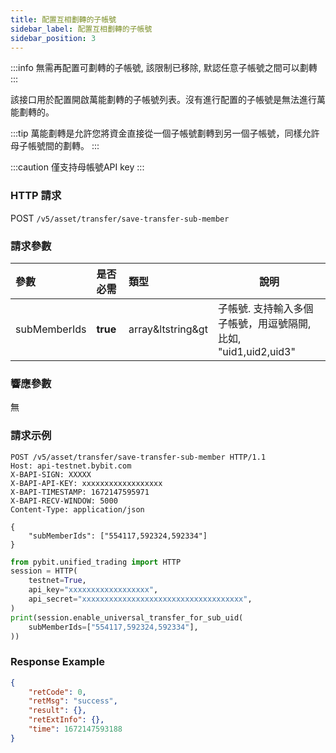 ```yaml
---
title: 配置互相劃轉的子帳號
sidebar_label: 配置互相劃轉的子帳號
sidebar_position: 3
---
```

:::info
無需再配置可劃轉的子帳號, 該限制已移除, 默認任意子帳號之間可以劃轉
:::

該接口用於配置開啟萬能劃轉的子帳號列表。沒有進行配置的子帳號是無法進行萬能劃轉的。

:::tip
萬能劃轉是允許您將資金直接從一個子帳號劃轉到另一個子帳號，同樣允許母子帳號間的劃轉。
:::

:::caution
僅支持母帳號API key
:::

### HTTP 請求
POST `/v5/asset/transfer/save-transfer-sub-member`

### 請求參數
| 參數 | 是否必需 | 類型 | 說明|
|:----- |:-------|:-----|------ |
|subMemberIds |**true** |array&ltstring&gt |子帳號. 支持輸入多個子帳號，用逗號隔開, 比如, "uid1,uid2,uid3"|

### 響應參數
無

### 請求示例

<Tabs groupId="programming-languages">
<TabItem value="http" label="HTTP">

```http
POST /v5/asset/transfer/save-transfer-sub-member HTTP/1.1
Host: api-testnet.bybit.com
X-BAPI-SIGN: XXXXX
X-BAPI-API-KEY: xxxxxxxxxxxxxxxxxx
X-BAPI-TIMESTAMP: 1672147595971
X-BAPI-RECV-WINDOW: 5000
Content-Type: application/json

{
    "subMemberIds": ["554117,592324,592334"]
}
```

</TabItem>
<TabItem value="python" label="Python">

```python
from pybit.unified_trading import HTTP
session = HTTP(
    testnet=True,
    api_key="xxxxxxxxxxxxxxxxxx",
    api_secret="xxxxxxxxxxxxxxxxxxxxxxxxxxxxxxxxxxxx",
)
print(session.enable_universal_transfer_for_sub_uid(
    subMemberIds=["554117,592324,592334"],
))
```

</TabItem>
</Tabs>

### Response Example

```json
{
    "retCode": 0,
    "retMsg": "success",
    "result": {},
    "retExtInfo": {},
    "time": 1672147593188
}
```
